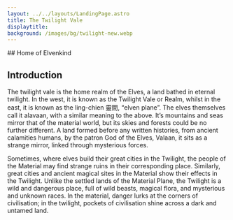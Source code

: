 ```yaml
---
layout: ../../layouts/LandingPage.astro
title: The Twilight Vale
displaytitle: 
background: /images/bg/twilight-new.webp
---
```


<ColourBand>
## Home of Elvenkind
</ColourBand>

<CBox>

## Introduction

<Drop>T</Drop>he twilight vale is the home realm of
the Elves, a land bathed in eternal
twilight. In the west, it is known as the
Twilight Vale or Realm, whilst in the
east, it is known as the ling-chien 靈間, “elven
plane”. The elves themselves call it alavaan,
with a similar meaning to the above.
It’s mountains and seas mirror that of the
material world, but its skies and forests could
be no further different. A land formed before
any written histories, from ancient calamities
humans, by the patron God of the Elves,
Valaan, it sits as a strange mirror, linked
through mysterious forces.

Sometimes, where elves build their great cities
in the Twilight, the people of the Material may
find strange ruins in their corresponding place.
Similarly, great cities and ancient magical sites
in the Material show their effects in the Twilight.
Unlike the settled lands of the Material Plane,
the Twilight is a wild and dangerous place, full
of wild beasts, magical flora, and mysterious
and unknown races. In the material, danger
lurks at the corners of civilisation; in the
twilight, pockets of civilisation shine across a
dark and untamed land.

</CBox>
